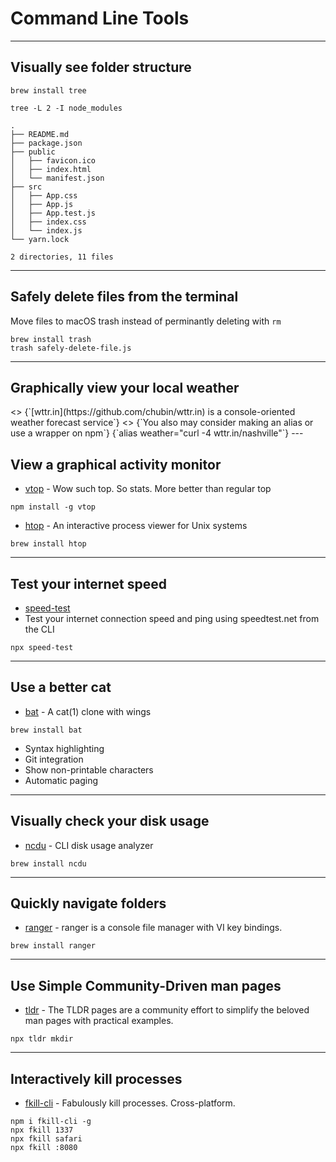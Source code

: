# Command Line Tools

<!--
* https://github.com/lirantal/dockly
* brew install wifi-password
* npm install -g http-server
* npm install -g ntl
* npm install -g fkill-cli
* https://wtfutil.com/
* tiny-care-terminal
* npm cache clean --force # clans up npm
* yarn cache dir # shows where cache is stored
* yarn cache list # lists everything in cache
* yarn cache clean # cleans the cache
* brew uninstall yarn # uninstall yarn
* brew cleanup -n # shows what would cleanup
* brew cleanup # cleans up brew
* TODO: Need command here # cleans up docker
* https://github.com/tslide/tslide
* [howdoi](https://github.com/gleitz/howdoi) - Instant coding answers via the command line
* brew install howdoi
-->

---

## Visually see folder structure

```
brew install tree
```

```
tree -L 2 -I node_modules
```

```
.
├── README.md
├── package.json
├── public
│   ├── favicon.ico
│   ├── index.html
│   └── manifest.json
├── src
│   ├── App.css
│   ├── App.js
│   ├── App.test.js
│   ├── index.css
│   └── index.js
└── yarn.lock

2 directories, 11 files
```

---

## Safely delete files from the terminal

Move files to macOS trash instead of perminantly deleting with `rm`

```
brew install trash
trash safely-delete-file.js
```

---

## Graphically view your local weather

<Appear top={5}>
    <>
        <text top={0} left={0}>{`[wttr.in](https://github.com/chubin/wttr.in) is a console-oriented weather forecast service`}</text>
        <Highlight top={2} left={4} command="curl wttr.in" />
        <CopyButton top={4} left={4} textToCopy="curl wttr.in" />
        <RunButton top={4} left={16} textToRun="curl wttr.in" />
    </>
    <>
        <text top={8} left={0}>{`You also may consider making an alias or use a wrapper on npm`}</text>
        <text top={10} left={4}>{`alias weather="curl -4 wttr.in/nashville"`}</text>
        <Highlight top={12} left={4} highlight={false} command="npx wttr" />            
    </>
</Appear>
---

## View a graphical activity monitor

-   [vtop](http://parall.ax/vtop) - Wow such top. So stats. More better than regular top

```
npm install -g vtop
```

-   [htop](http://hisham.hm/htop/) - An interactive process viewer for Unix systems

```
brew install htop
```

---

## Test your internet speed

-   [speed-test](https://github.com/sindresorhus/speed-test)
-   Test your internet connection speed and ping using speedtest.net from the CLI

```
npx speed-test
```

---

## Use a better cat

-   [bat](https://github.com/sharkdp/bat) - A cat(1) clone with wings


```
brew install bat
```

* Syntax highlighting
* Git integration
* Show non-printable characters
* Automatic paging

---

## Visually check your disk usage

* [ncdu](https://dev.yorhel.nl/ncdu) - CLI disk usage analyzer

```
brew install ncdu
```

---

## Quickly navigate folders

* [ranger](https://ranger.github.io/) - ranger is a console file manager with VI key bindings.

```
brew install ranger
```

---

## Use Simple Community-Driven man pages

- [tldr](https://tldr.sh/) - The TLDR pages are a community effort to simplify the beloved man pages with practical examples.

```
npx tldr mkdir
```

---

## Interactively kill processes

- [fkill-cli](https://github.com/sindresorhus/fkill-cli) - Fabulously kill processes. Cross-platform. 

```
npm i fkill-cli -g
npx fkill 1337
npx fkill safari
npx fkill :8080
```